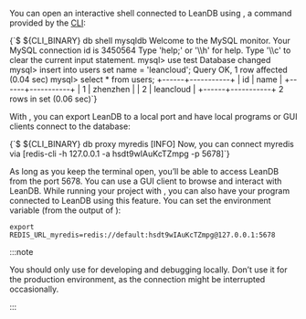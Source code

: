 
You can open an interactive shell connected to LeanDB using <Command suffix=" db shell" />, a command provided by the [CLI](/sdk/engine/cli):

<CodeBlock>
  {`$ ${CLI_BINARY} db shell mysqldb
Welcome to the MySQL monitor.
Your MySQL connection id is 3450564
Type 'help;' or '\\h' for help. Type '\\c' to clear the current input statement.
mysql> use test
Database changed
mysql> insert into users set name = 'leancloud';
Query OK, 1 row affected (0.04 sec)
mysql> select * from users;
+------+-----------+
| id   | name      |
+------+-----------+
|    1 | zhenzhen  |
|    2 | leancloud |
+------+-----------+
2 rows in set (0.06 sec)`}
</CodeBlock>

With <Command suffix=" db proxy" />, you can export LeanDB to a local port and have local programs or GUI clients connect to the database:

<CodeBlock>
  {`$ ${CLI_BINARY} db proxy myredis
[INFO] Now, you can connect myredis via [redis-cli -h 127.0.0.1 -a hsdt9wIAuKcTZmpg -p 5678]`}
</CodeBlock>

As long as you keep the terminal open, you’ll be able to access LeanDB from the port 5678. You can use a GUI client to browse and interact with LeanDB. While running your project with <Command suffix=" up" />, you can also have your program connected to LeanDB using this feature. You can set the environment variable (from the output of <Command suffix=" db proxy" />):

```shell
export REDIS_URL_myredis=redis://default:hsdt9wIAuKcTZmpg@127.0.0.1:5678
```

:::note

You should only use <Command suffix=" db" /> for developing and debugging locally. Don’t use it for the production environment, as the connection might be interrupted occasionally.

:::
